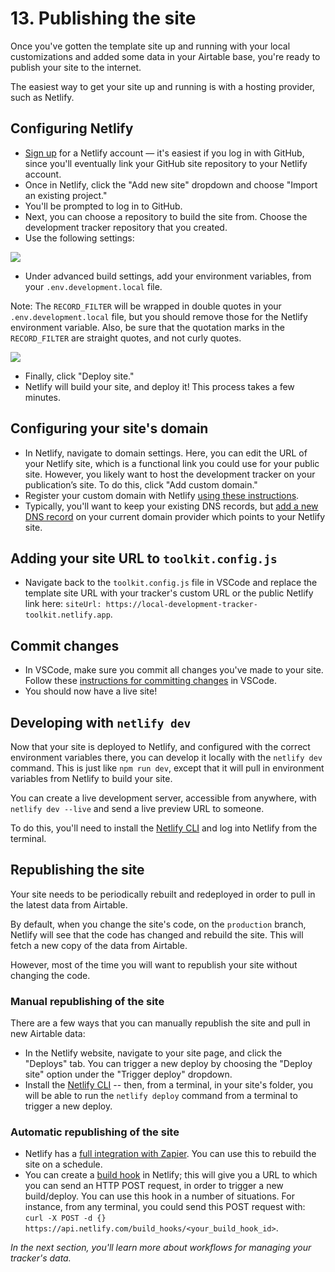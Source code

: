 
# 13. Publishing the site

Once you've gotten the template site up and running with your local customizations and added some data in your Airtable base, you're ready to publish your site to the internet.

The easiest way to get your site up and running is with a hosting provider, such as Netlify.

## Configuring Netlify

* [Sign up](https://app.netlify.com/signup) for a Netlify account — it's easiest if you log in with GitHub, since you'll eventually link your GitHub site repository to your Netlify account.
* Once in Netlify, click the "Add new site" dropdown and choose "Import an existing project."
* You'll be prompted to log in to GitHub.
* Next, you can choose a repository to build the site from. Choose the development tracker repository that you created.
* Use the following settings:

<Image src={netlifyRepoBuildSettings} width={575} height={500} />

* Under advanced build settings, add your environment variables, from your `.env.development.local` file. 


Note: The `RECORD_FILTER` will be wrapped in double quotes in your `.env.development.local` file, but you should remove those for the Netlify environment variable. Also, be sure that the quotation marks in the `RECORD_FILTER` are straight quotes, and not curly quotes.

<Image src={netlifyRepoEnvVar} width={600} height={600} />

* Finally, click "Deploy site."
* Netlify will build your site, and deploy it! This process takes a few minutes.

## Configuring your site's domain

* In Netlify, navigate to domain settings. Here, you can edit the URL of your Netlify site, which is a functional link you could use for your public site. However, you likely want to host the development tracker on your publication’s site. To do this, click "Add custom domain."
* Register your custom domain with Netlify [using these instructions](https://docs.netlify.com/domains-https/custom-domains/#assign-a-domain-to-a-site).
* Typically, you'll want to keep your existing DNS records, but [add a new DNS record](https://docs.netlify.com/domains-https/custom-domains/configure-external-dns/) on your current domain provider which points to your Netlify site.

## Adding your site URL to `toolkit.config.js`
* Navigate back to the `toolkit.config.js` file in VSCode and replace the template site URL with your tracker's custom URL or the public Netlify link here: `siteUrl: https://local-development-tracker-toolkit.netlify.app`.

## Commit changes
* In VSCode, make sure you commit all changes you've made to your site. Follow these [instructions for committing changes](https://zeroesandones.medium.com/how-to-commit-and-push-your-changes-to-your-github-repository-in-vscode-77a7a3d7dd02) in VSCode. 
* You should now have a live site! 


## Developing with `netlify dev`

Now that your site is deployed to Netlify, and configured with the correct environment variables there, you can develop it locally with the `netlify dev` command. This is just like `npm run dev`, except that it will pull in environment variables from Netlify to build your site.

You can create a live development server, accessible from anywhere, with `netlify dev --live` and send a live preview URL to someone.

To do this, you'll need to install the [Netlify CLI](https://www.netlify.com/products/cli/) and log into Netlify from the terminal.

## Republishing the site

Your site needs to be periodically rebuilt and redeployed in order to pull in the latest data from Airtable.

By default, when you change the site's code, on the `production` branch, Netlify will see that the code has changed and rebuild the site. This will fetch a new copy of the data from Airtable.

However, most of the time you will want to republish your site without changing the code.

### Manual republishing of the site

There are a few ways that you can manually republish the site and pull in new Airtable data:

- In the Netlify website, navigate to your site page, and click the "Deploys" tab. You can trigger a new deploy by choosing the "Deploy site" option under the "Trigger deploy" dropdown.
- Install the [Netlify CLI](https://docs.netlify.com/cli/get-started/) -- then, from a terminal, in your site's folder, you will be able to run the `netlify deploy` command from a terminal to trigger a new deploy.

### Automatic republishing of the site

- Netlify has a [full integration with Zapier](https://www.netlify.com/blog/2018/11/07/automate-your-netlify-sites-with-zapier/). You can use this to rebuild the site on a schedule.
- You can create a [build hook](https://docs.netlify.com/configure-builds/build-hooks/) in Netlify; this will give you a URL to which you can send an HTTP POST request, in order to trigger a new build/deploy. You can use this hook in a number of situations. For instance, from any terminal, you could send this POST request with: `curl -X POST -d {} https://api.netlify.com/build_hooks/<your_build_hook_id>`.

*In the next section, you'll learn more about workflows for managing your tracker's data.*

<TableOfContents index={12} />

